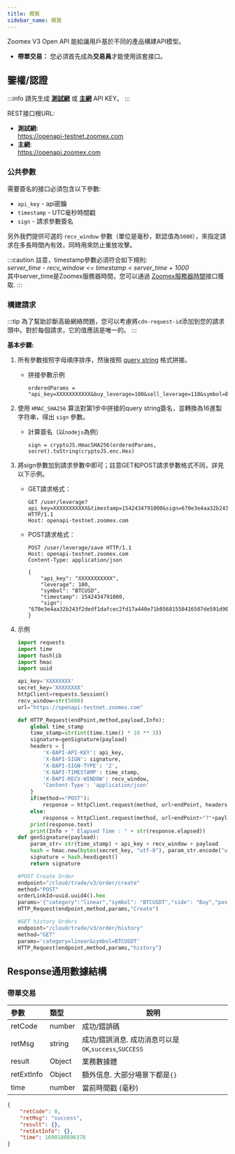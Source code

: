 ```yaml
---
title: 概覽
sidebar_name: 概覽
---
```


Zoomex V3 Open API 能給讓用戶基於不同的產品構建API模型。

<!--
- **衍生品 - 合約：** 您可以通過 `contract/v3` 接口交易_USDT永續_, _反向永續_。
-->
- **帶單交易：** 您必須首先成為**交易員**才能使用該套接口。


## 鑒權/認證

:::info
請先生成 <a href="https://testnet.zoomex.com/zh-TW/user-center/api-manage"><b>測試網</b></a> 或 <a href="https://www.zoomex.com/zh-TW/user-center/api-manage"><b>主網</b></a> API KEY。
:::

REST接口根URL:
- **測試網:**<br/>
https://openapi-testnet.zoomex.com
- **主網**:<br/>
https://openapi.zoomex.com

### 公共參數

需要簽名的接口必須包含以下參數:

* `api_key` - api密鑰
* `timestamp` - UTC毫秒時間戳
* `sign` - 請求參數簽名<br/>

另外我們提供可選的 `recv_window` 參數（單位是毫秒，默認值為`5000`），來指定請求在多長時間內有效，同時用來防止重放攻擊。

:::caution
註意，timestamp參數必須符合如下規則:<br/>
_server_time - recv_window <= timestamp < server_time + 1000_<br/>
其中server_time是Zoomex服務器時間，您可以通過 [Zoomex服務器時間](../v3/market/time#)接口獲取.
:::

### 構建請求

:::tip
為了幫助診斷高級網絡問題，您可以考慮將`cdn-request-id`添加到您的請求頭中。對於每個請求，它的值應該是唯一的。
:::


**基本步驟:**

1. 所有參數按照字母順序排序，然後按照 [query string](https://en.wikipedia.org/wiki/Query_string) 格式拼接。

   - 拼接參數示例

     ``` shell
     orderedParams = "api_key=XXXXXXXXXXX&buy_leverage=100&sell_leverage=110&symbol=BTCUSDT&timestamp=1542434791747"
     ```

2. 使用 `HMAC_SHA256` 算法對第1步中拼接的query string簽名，並轉換為16進製字符串，得出 `sign` 參數。

   - 計算簽名（以`nodejs`為例）

     ``` node
     sign = cryptoJS.HmacSHA256(orderedParams, secret).toString(cryptoJS.enc.Hex)
     ```

3. 將sign參數加到請求參數中即可；註意GET和POST請求參數格式不同，詳見以下示例。

   - GET請求格式：

     ``` shell
     GET /user/leverage?api_key=XXXXXXXXXXX&timestamp=1542434791000&sign=670e3e4aa32b243f2dedf1dafcec2fd17a440e71b05681550416507de591d908 HTTP/1.1
     Host: openapi-testnet.zoomex.com
     ```

   - POST請求格式：

     ``` shell
     POST /user/leverage/save HTTP/1.1
     Host: openapi-testnet.zoomex.com
     Content-Type: application/json
     
     {
         "api_key": "XXXXXXXXXXX",
         "leverage": 100,
         "symbol": "BTCUSD",
         "timestamp": 1542434791000,
         "sign": "670e3e4aa32b243f2dedf1dafcec2fd17a440e71b05681550416507de591d908"
     }
     ```
4. 示例
    ```python
    import requests
    import time
    import hashlib
    import hmac
    import uuid

    api_key='XXXXXXXX'
    secret_key='XXXXXXXX'
    httpClient=requests.Session()
    recv_window=str(5000)
    url="https://openapi-testnet.zoomex.com"

    def HTTP_Request(endPoint,method,payload,Info):
        global time_stamp
        time_stamp=str(int(time.time() * 10 ** 3))
        signature=genSignature(payload)
        headers = {
            'X-BAPI-API-KEY': api_key,
            'X-BAPI-SIGN': signature,
            'X-BAPI-SIGN-TYPE': '2',
            'X-BAPI-TIMESTAMP': time_stamp,
            'X-BAPI-RECV-WINDOW': recv_window,
            'Content-Type': 'application/json'
        }
        if(method=="POST"):
            response = httpClient.request(method, url+endPoint, headers=headers, data=payload)
        else:
            response = httpClient.request(method, url+endPoint+"?"+payload, headers=headers)
        print(response.text)
        print(Info + " Elapsed Time : " + str(response.elapsed))
    def genSignature(payload):
        param_str= str(time_stamp) + api_key + recv_window + payload
        hash = hmac.new(bytes(secret_key, "utf-8"), param_str.encode("utf-8"),hashlib.sha256)
        signature = hash.hexdigest()
        return signature

    #POST Create Order
    endpoint="/cloud/trade/v3/order/create"
    method="POST"
    orderLinkId=uuid.uuid4().hex
    params='{"category":"linear","symbol": "BTCUSDT","side": "Buy","positionIdx": 0,"orderType": "Market","qty": "0.001","price": "","timeInForce": "GTC","orderLinkId": "' + orderLinkId + '"}'
    HTTP_Request(endpoint,method,params,"Create")

    #GET history Orders
    endpoint="/cloud/trade/v3/order/history"
    method="GET"
    params='category=linear&symbol=BTCUSDT'
    HTTP_Request(endpoint,method,params,"history")
    ```

## Response通用數據結構

### 帶單交易

| 參數 | 類型 | 說明|
|:----- |:-----|----- |
|retCode |number |成功/錯誤碼 |
|retMsg |string |成功/錯誤消息. 成功消息可以是`OK`,`success`,`SUCCESS`|
|result |Object |業務數據體|
|retExtInfo |Object |額外信息. 大部分場景下都是`{}`|
|time |number |當前時間戳 (毫秒)|

``` json
{
    "retCode": 0,
    "retMsg": "success",
    "result": {},
    "retExtInfo": {},
    "time": 1690180896378
}
```